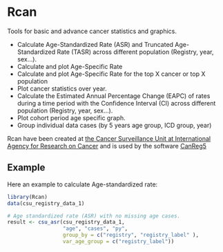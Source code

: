 
# Rcan

Tools for basic and advance cancer statistics and graphics.


* Calculate Age-Standardized Rate (ASR) and Truncated Age-Standardized Rate (TASR) across different population (Registry, year, sex...).
* Calculate and plot Age-Specific Rate
* Calculate and plot Age-Specific Rate for the top X cancer or top X population
* Plot cancer statistics over year.
* Calculate the Estimated Annual Percentage Change (EAPC) of rates during a time period with the Confidence Interval (CI) across different population (Registry, year, sex...).
* Plot cohort period age specific graph.
* Group individual data cases (by 5 years age group, ICD group, year)

Rcan have been created at [the Cancer Surveillance Unit at International Agency for Research on Cancer](https://www.iarc.fr/en/research-groups/sec1/index.php) and 
is used by the software [CanReg5](http://www.iacr.com.fr/index.php?option=com_content&view=article&id=9:canreg5&catid=68&Itemid=445)



## Example

Here an example to calculate Age-standardized rate:

```r
library(Rcan)
data(csu_registry_data_1)

# Age standardized rate (ASR) with no missing age cases.
result <- csu_asr(csu_registry_data_1, 
                  "age", "cases", "py",
                  group_by = c("registry", "registry_label" ),
                  var_age_group = c("registry_label"))
```
